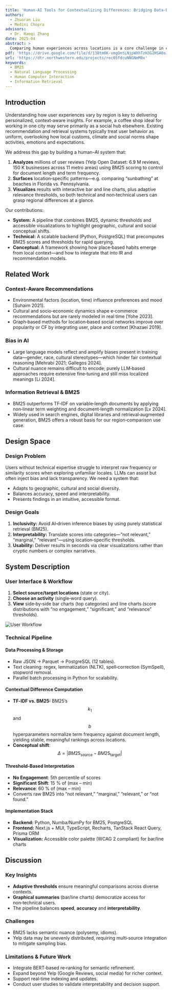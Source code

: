 ```yaml
---
title: 'Human-AI Tools for Contextualizing Differences: Bridging Data-Driven Insights with Real-World Interpretability'
authors:
  - Zhuoran Liu
  - Medini Chopra
advisors:
  - Dr. Haoqi Zhang
date: 2025-04
abstract: >
  Comparing human experiences across locations is a core challenge in computational social science, HCI, and information retrieval. Although Yelp reviews provide abundant data, TF‑IDF’s document‑length bias, coarse category granularity, and ranking inconsistencies impede reliable cross‑location insights. We introduce a human–AI system that applies BM25 scoring with a threshold‑based relevance model to adjust term weights and surface conceptual shifts. Interactive visualizations make results accessible to both technical and non‑technical audiences. Evaluated on cross‑location review datasets, our approach delivers robust rankings and accurate detection of contextual differences, advancing human‑centered AI, scalable comparative analytics, and interpretability in information retrieval.
pdf: 'https://drive.google.com/file/d/138tm0K-vmgOntLNjpWXhTzH3G2HSA0oJ/view?usp=sharing'
url: 'https://dtr.northwestern.edu/projects/rec05fdcuNNGNmM8x'
keywords:
  - BM25
  - Natural Language Processing
  - Human Computer Interaction
  - Information Retrieval
---
```


## Introduction

Understanding how user experiences vary by region is key to delivering personalized, context‑aware insights. For example, a coffee shop ideal for working in one city may serve primarily as a social hub elsewhere. Existing recommendation and retrieval systems typically treat user behavior as uniform, overlooking how local customs, climate and social norms shape activities, emotions and expectations.

We address this gap by building a human–AI system that:

1. **Analyzes** millions of user reviews (Yelp Open Dataset: 6.9 M reviews, 150 K businesses across 11 metro areas) using BM25 scoring to control for document length and term frequency.
2. **Surfaces** location‑specific patterns—e.g. comparing “sunbathing” at beaches in Florida vs. Pennsylvania.
3. **Visualizes** results with interactive bar and line charts, plus adaptive relevance thresholds, so both technical and non‑technical users can grasp regional differences at a glance.

Our contributions:

- **System:** A pipeline that combines BM25, dynamic thresholds and accessible visualizations to highlight geographic, cultural and social conceptual shifts.
- **Technical:** A scalable backend (Python, PostgreSQL) that precomputes BM25 scores and thresholds for rapid querying.
- **Conceptual:** A framework showing how place‑based habits emerge from local context—and how to integrate that into IR and recommendation models.

## Related Work

### Context‑Aware Recommendations

- Environmental factors (location, time) influence preferences and mood [Suhaim 2021].
- Cultural and socio‑economic dynamics shape e‑commerce recommendations but are rarely modeled in real time [Yohe 2023].
- Graph‑based methods for location‑based social networks improve over popularity or CF by integrating user, place and context [Khazaei 2019].

### Bias in AI

- Large language models reflect and amplify biases present in training data—gender, race, cultural stereotypes—which hinder fair contextual reasoning [Mehrabi 2021; Gallegos 2024].
- Cultural nuance remains difficult to encode; purely LLM‑based approaches require extensive fine‑tuning and still miss localized meanings [Li 2024].

### Information Retrieval & BM25

- BM25 outperforms TF‑IDF on variable‐length documents by applying non‑linear term weighting and document‑length normalization [Lv 2024].
- Widely used in search engines, digital libraries and retrieval‑augmented generation, BM25 offers a robust basis for our region‑comparison use case.

## Design Space

### Design Problem

Users without technical expertise struggle to interpret raw frequency or similarity scores when exploring unfamiliar locales. LLMs can assist but often inject bias and lack transparency. We need a system that:

- Adapts to geographic, cultural and social diversity.
- Balances accuracy, speed and interpretability.
- Presents findings in an intuitive, accessible format.

### Design Goals

1. **Inclusivity:** Avoid AI‑driven inference biases by using purely statistical retrieval (BM25).
2. **Interpretability:** Translate scores into categories—“not relevant,” “marginal,” “relevant”—using location‑specific thresholds.
3. **Usability:** Deliver results in seconds via clear visualizations rather than cryptic numbers or complex narratives.

## System Description

### User Interface & Workflow

1. **Select source/target locations** (state or city).
2. **Choose an activity** (single‑word query).
3. **View** side‑by‑side bar charts (top categories) and line charts (score distributions with “no engagement,” “significant,” and “relevance” thresholds).

![User Workflow](/images/research/account-difference-user-workflow.jpg)

### Technical Pipeline

#### Data Processing & Storage

- Raw JSON → Parquet → PostgreSQL (12 tables).
- Text cleaning: regex, lemmatization (NLTK), spell‑correction (SymSpell), stopword removal.
- Parallel batch processing in Python for scalability.

#### Contextual Difference Computation

- **TF‑IDF vs. BM25:** BM25’s $$k_1$$ and $$b$$ hyperparameters normalize term frequency against document length, yielding stable, meaningful rankings across locations.
- **Conceptual shift**: $$\Delta = |BM25_{\text{source}} - BM25_{\text{target}}|$$

#### Threshold‑Based Interpretation

- **No Engagement**: 5th percentile of scores
- **Significant Shift**: 15 % of (max – min)
- **Relevance**: 60 % of (max – min)
- Converts raw BM25 into “not relevant,” “marginal,” “relevant,” or “not found.”

#### Implementation Stack

- **Backend:** Python, Numba/NumPy for BM25, PostgreSQL
- **Frontend:** Next.js + MUI, TypeScript, Recharts, TanStack React Query, Prisma ORM
- **Visualization:** Accessible color palette (WCAG 2 compliant) for bar/line charts

## Discussion

### Key Insights

- **Adaptive thresholds** ensure meaningful comparisons across diverse contexts.
- **Graphical summaries** (bar/line charts) democratize access for non‑technical users.
- The pipeline balances **speed**, **accuracy** and **interpretability**.

### Challenges

- BM25 lacks semantic nuance (polysemy, idioms).
- Yelp data may be unevenly distributed, requiring multi‑source integration to mitigate sampling bias.

### Limitations & Future Work

- Integrate BERT‑based re‑ranking for semantic refinement.
- Expand beyond Yelp (Google Reviews, social media) for richer context.
- Support real‑time indexing and updates.
- Conduct user studies to validate interpretability and decision support.
